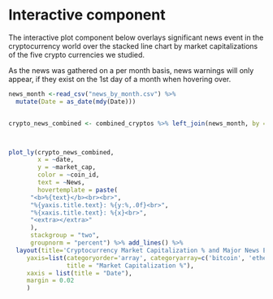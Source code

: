 # Interactive component

The interactive plot component below overlays significant news event in the cryptocurrency world over the stacked line chart by market capitalizations of the five crypto currencies we studied.

As the news was gathered on a per month basis, news warnings will only appear, if they exist on the 1st day of a month when hovering over.

```r

news_month <-read_csv("news_by_month.csv") %>%
  mutate(Date = as_date(mdy(Date)))


crypto_news_combined <- combined_cryptos %>% left_join(news_month, by = c("date" = "Date"))



plot_ly(crypto_news_combined,
        x = ~date,
        y = ~market_cap,
        color = ~coin_id,
        text = ~News,
        hovertemplate = paste(
      "<b>%{text}</b><br><br>",
      "%{yaxis.title.text}: %{y:%,.0f}<br>",
      "%{xaxis.title.text}: %{x}<br>",
      "<extra></extra>"
      ),
      stackgroup = "two",
      groupnorm = "percent") %>% add_lines() %>%
  layout(title='Cryptocurrency Market Capitalization % and Major News Events',
     yaxis=list(categoryorder='array', categoryarray=c('bitcoin', 'ethereum', 'binancecoin', 'cardano', 'dogecoin'),
                title = "Market Capitalization %"),
     xaxis = list(title = "Date"),
     margin = 0.02
     )


```


